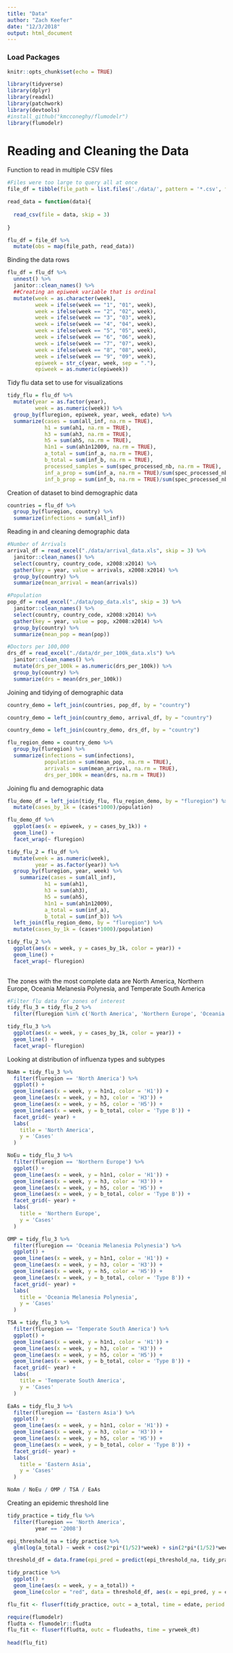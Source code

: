 ```yaml
---
title: "Data"
author: "Zach Keefer"
date: "12/3/2018"
output: html_document
---
```


### Load Packages
```r
knitr::opts_chunk$set(echo = TRUE)

library(tidyverse)
library(dplyr)
library(readxl)
library(patchwork)
library(devtools)
#install_github("kmcconeghy/flumodelr")
library(flumodelr)
```


# Reading and Cleaning the Data

Function to read in multiple CSV files
```r
#Files were too large to query all at once
file_df = tibble(file_path = list.files('./data/', pattern = '*.csv', full.names = TRUE), file_name = basename(file_path))

read_data = function(data){
  
  read_csv(file = data, skip = 3)
  
}

flu_df = file_df %>%
  mutate(obs = map(file_path, read_data))
```

Binding the data rows
```r
flu_df = flu_df %>%
  unnest() %>% 
  janitor::clean_names() %>% 
  ##Creating an epiweek variable that is ordinal
  mutate(week = as.character(week),
         week = ifelse(week == "1", "01", week),
         week = ifelse(week == "2", "02", week),
         week = ifelse(week == "3", "03", week),
         week = ifelse(week == "4", "04", week),
         week = ifelse(week == "5", "05", week),
         week = ifelse(week == "6", "06", week),
         week = ifelse(week == "7", "07", week),
         week = ifelse(week == "8", "08", week),
         week = ifelse(week == "9", "09", week),
         epiweek = str_c(year, week, sep = "."),
         epiweek = as.numeric(epiweek)) 
```

Tidy flu data set to use for visualizations
```r
tidy_flu = flu_df %>% 
  mutate(year = as.factor(year),
         week = as.numeric(week)) %>% 
  group_by(fluregion, epiweek, year, week, edate) %>% 
  summarize(cases = sum(all_inf, na.rm = TRUE),
            h1 = sum(ah1, na.rm = TRUE),
            h3 = sum(ah3, na.rm = TRUE),
            h5 = sum(ah5, na.rm = TRUE),
            h1n1 = sum(ah1n12009, na.rm = TRUE),
            a_total = sum(inf_a, na.rm = TRUE),
            b_total = sum(inf_b, na.rm = TRUE),
            processed_samples = sum(spec_processed_nb, na.rm = TRUE),
            inf_a_prop = sum(inf_a, na.rm = TRUE)/sum(spec_processed_nb, na.rm = TRUE),
            inf_b_prop = sum(inf_b, na.rm = TRUE)/sum(spec_processed_nb, na.rm = TRUE))
```

Creation of dataset to bind demographic data
```r
countries = flu_df %>% 
  group_by(fluregion, country) %>% 
  summarize(infections = sum(all_inf))
```

Reading in and cleaning demographic data
```r
#Number of Arrivals
arrival_df = read_excel("./data/arrival_data.xls", skip = 3) %>% 
  janitor::clean_names() %>% 
  select(country, country_code, x2008:x2014) %>% 
  gather(key = year, value = arrivals, x2008:x2014) %>% 
  group_by(country) %>% 
  summarize(mean_arrival = mean(arrivals))

#Population
pop_df = read_excel("./data/pop_data.xls", skip = 3) %>% 
  janitor::clean_names() %>% 
  select(country, country_code, x2008:x2014) %>% 
  gather(key = year, value = pop, x2008:x2014) %>% 
  group_by(country) %>% 
  summarize(mean_pop = mean(pop))

#Doctors per 100,000
drs_df = read_excel("./data/dr_per_100k_data.xls") %>% 
  janitor::clean_names() %>% 
  mutate(drs_per_100k = as.numeric(drs_per_100k)) %>% 
  group_by(country) %>% 
  summarize(drs = mean(drs_per_100k))
```

Joining and tidying of demographic data
```r
country_demo = left_join(countries, pop_df, by = "country")

country_demo = left_join(country_demo, arrival_df, by = "country")

country_demo = left_join(country_demo, drs_df, by = "country")

flu_region_demo = country_demo %>% 
  group_by(fluregion) %>% 
  summarize(infections = sum(infections),
            population = sum(mean_pop, na.rm = TRUE),
            arrivals = sum(mean_arrival, na.rm = TRUE),
            drs_per_100k = mean(drs, na.rm = TRUE))
```

Joining flu and demographic data
```r
flu_demo_df = left_join(tidy_flu, flu_region_demo, by = "fluregion") %>% 
  mutate(cases_by_1k = (cases*1000)/population)
```


```r
flu_demo_df %>% 
  ggplot(aes(x = epiweek, y = cases_by_1k)) +
  geom_line() +
  facet_wrap(~ fluregion)
```



```r
tidy_flu_2 = flu_df %>% 
  mutate(week = as.numeric(week),
         year = as.factor(year)) %>% 
  group_by(fluregion, year, week) %>% 
    summarize(cases = sum(all_inf),
            h1 = sum(ah1),
            h3 = sum(ah3),
            h5 = sum(ah5),
            h1n1 = sum(ah1n12009),
            a_total = sum(inf_a),
            b_total = sum(inf_b)) %>% 
  left_join(flu_region_demo, by = "fluregion") %>% 
  mutate(cases_by_1k = (cases*1000)/population)

tidy_flu_2 %>% 
  ggplot(aes(x = week, y = cases_by_1k, color = year)) +
  geom_line() +
  facet_wrap(~ fluregion)
  
```

The zones with the most complete data are North America, Northern Europe, Oceania Melanesia Polynesia, and Temperate South America

```r
#Filter flu data for zones of interest
tidy_flu_3 = tidy_flu_2 %>% 
  filter(fluregion %in% c('North America', 'Northern Europe', 'Oceania Melanesia Polynesia', 'Temperate South America', 'Eastern Asia')) 

tidy_flu_3 %>% 
  ggplot(aes(x = week, y = cases_by_1k, color = year)) +
  geom_line() +
  facet_wrap(~ fluregion)
```

Looking at distribution of influenza types and subtypes
```r
NoAm = tidy_flu_3 %>% 
  filter(fluregion == 'North America') %>% 
  ggplot() +
  geom_line(aes(x = week, y = h1n1, color = 'H1')) +
  geom_line(aes(x = week, y = h3, color = 'H3')) +
  geom_line(aes(x = week, y = h5, color = 'H5')) + 
  geom_line(aes(x = week, y = b_total, color = 'Type B')) +
  facet_grid(~ year) +
  labs(
    title = 'North America',
    y = 'Cases'
  )

NoEu = tidy_flu_3 %>% 
  filter(fluregion == 'Northern Europe') %>% 
  ggplot() +
  geom_line(aes(x = week, y = h1n1, color = 'H1')) +
  geom_line(aes(x = week, y = h3, color = 'H3')) +
  geom_line(aes(x = week, y = h5, color = 'H5')) +
  geom_line(aes(x = week, y = b_total, color = 'Type B')) +
  facet_grid(~ year) +
  labs(
    title = 'Northern Europe',
    y = 'Cases'
  )

OMP = tidy_flu_3 %>% 
  filter(fluregion == 'Oceania Melanesia Polynesia') %>% 
  ggplot() +
  geom_line(aes(x = week, y = h1n1, color = 'H1')) +
  geom_line(aes(x = week, y = h3, color = 'H3')) +
  geom_line(aes(x = week, y = h5, color = 'H5')) +
  geom_line(aes(x = week, y = b_total, color = 'Type B')) +
  facet_grid(~ year) +
  labs(
    title = 'Oceania Melanesia Polynesia',
    y = 'Cases'
  )

TSA = tidy_flu_3 %>% 
  filter(fluregion == 'Temperate South America') %>% 
  ggplot() +
  geom_line(aes(x = week, y = h1n1, color = 'H1')) +
  geom_line(aes(x = week, y = h3, color = 'H3')) +
  geom_line(aes(x = week, y = h5, color = 'H5')) +
  geom_line(aes(x = week, y = b_total, color = 'Type B')) +
  facet_grid(~ year) +
  labs(
    title = 'Temperate South America',
    y = 'Cases'
  )

EaAs = tidy_flu_3 %>% 
  filter(fluregion == 'Eastern Asia') %>% 
  ggplot() +
  geom_line(aes(x = week, y = h1n1, color = 'H1')) +
  geom_line(aes(x = week, y = h3, color = 'H3')) +
  geom_line(aes(x = week, y = h5, color = 'H5')) +
  geom_line(aes(x = week, y = b_total, color = 'Type B')) +
  facet_grid(~ year) +
  labs(
    title = 'Eastern Asia',
    y = 'Cases'
  )

NoAm / NoEu / OMP / TSA / EaAs
```


Creating an epidemic threshold line
```r
tidy_practice = tidy_flu %>% 
  filter(fluregion == 'North America',
         year == '2008')

epi_threshold_na = tidy_practice %>% 
  glm(log(a_total) ~ week + cos(2*pi*(1/52)*week) + sin(2*pi*(1/52)*week), data = .)

threshold_df = data.frame(epi_pred = predict(epi_threshold_na, tidy_practice), count = tidy_practice$a_total)

tidy_practice %>% 
  ggplot() +
  geom_line(aes(x = week, y = a_total)) +
  geom_line(color = "red", data = threshold_df, aes(x = epi_pred, y = count))

flu_fit <- fluserf(tidy_practice, outc = a_total, time = edate, period = 52) 

require(flumodelr)
fludta <- flumodelr::fludta
flu_fit <- fluserf(fludta, outc = fludeaths, time = yrweek_dt)  
              
head(flu_fit)
```


